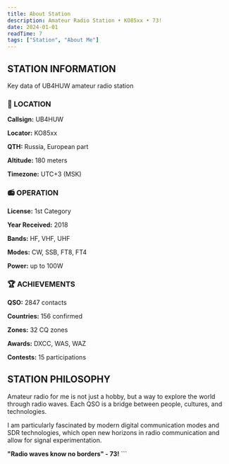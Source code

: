 ```yaml
---
title: About Station
description: Amateur Radio Station • KO85xx • 73!
date: 2024-01-01
readTime: 7
tags: ["Station", "About Me"]
---
```

## STATION INFORMATION

Key data of UB4HUW amateur radio station

### 📍 LOCATION

**Callsign:** UB4HUW

**Locator:** KO85xx

**QTH:** Russia, European part

**Altitude:** 180 meters

**Timezone:** UTC+3 (MSK)

### 📻 OPERATION

**License:** 1st Category

**Year Received:** 2018

**Bands:** HF, VHF, UHF

**Modes:** CW, SSB, FT8, FT4

**Power:** up to 100W

### 🏆 ACHIEVEMENTS

**QSO:** 2847 contacts

**Countries:** 156 confirmed

**Zones:** 32 CQ zones

**Awards:** DXCC, WAS, WAZ

**Contests:** 15 participations

## STATION PHILOSOPHY

Amateur radio for me is not just a hobby, but a way to explore the world through radio waves. Each QSO is a bridge between people, cultures, and technologies.

I am particularly fascinated by modern digital communication modes and SDR technologies, which open new horizons in radio communication and allow for signal experimentation.

**"Radio waves know no borders" - 73!**
\`\`\`
